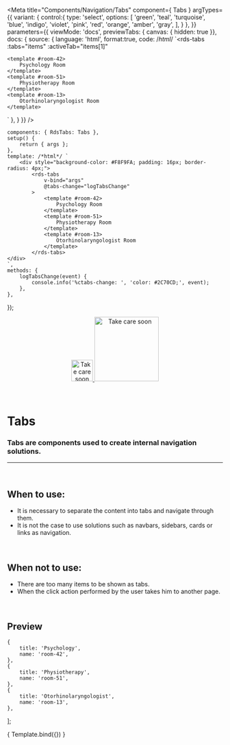 
<Meta
	title="Components/Navigation/Tabs"
	component={ Tabs }
	argTypes={{
		variant: {
			control:{
				type: 'select',
				options: [
					'green',
					'teal',
					'turquoise',
					'blue',
					'indigo',
					'violet',
					'pink',
					'red',
					'orange',
					'amber',
					'gray',
				],
			}
		},
	}}
	parameters={{
		viewMode: 'docs',
		previewTabs: { canvas: { hidden: true }},
		docs: {
			source: {
				language: 'html',
				format:true,
				code: /*html*/
`<rds-tabs
	:tabs="items"
	:activeTab="items[1]"
>
	<template #room-42>
		Psychology Room
	</template>
	<template #room-51>
		Physiotherapy Room
	</template>
	<template #room-13>
		Otorhinolaryngologist Room
	</template>
</rds-tabs>`
			},
		}
	}}
/>

	components: { RdsTabs: Tabs },
	setup() {
		return { args };
	},
	template: /*html*/ `
		<div style="background-color: #F8F9FA; padding: 16px; border-radius: 4px;">
			<rds-tabs
				v-bind="args"
				@tabs-change="logTabsChange"
			>
				<template #room-42>
					Psychology Room
				</template>
				<template #room-51>
					Physiotherapy Room
				</template>
				<template #room-13>
					Otorhinolaryngologist Room
				</template>
			</rds-tabs>
	</div>
	`,
	methods: {
		logTabsChange(event) {
			console.info('%ctabs-change: ', 'color: #2C70CD;', event);
		},
	},
});

<div align="center" style={{display: 'flex'}}>
    <a href="https://rahulaher.netlify.app">
        <img src="../../../public/img/logo/glyph-black-colored.svg" alt="Take care soon" width="50" />
        <img src="../../../public/img/logo/word-black-colored.svg" alt="Take care soon" width="150" />
    </a>
</div>

<br />
<br />

# Tabs

### Tabs are components used to create internal navigation solutions.
---
<br />

## When to use:
- It is necessary to separate the content into tabs and navigate through them.
- It is not the case to use solutions such as navbars, sidebars, cards or links as navigation.

<br />

## When not to use:
- There are too many items to be shown as tabs.
- When the click action performed by the user takes him to another page.

<br />

## Preview

	{
		title: 'Psychology',
		name: 'room-42',
	},
	{
		title: 'Physiotherapy',
		name: 'room-51',
	},
	{
		title: 'Otorhinolaryngologist',
		name: 'room-13',
	},
];

<Canvas>
	<Story
		name="Tabs"
		args={{
			tabs: items,
			activeTab: items[1],
		}}
	>
		{ Template.bind({}) }
	</Story>
</Canvas>

<ArgsTable story="Tabs" />